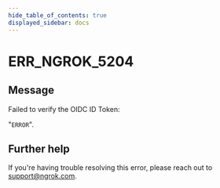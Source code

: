 ```yaml
---
hide_table_of_contents: true
displayed_sidebar: docs
---
```



# ERR_NGROK_5204

## Message

Failed to verify the OIDC ID Token:

"`ERROR`".

<ErrorDetails error="err_ngrok_5204" />

## Further help

If you're having trouble resolving this error, please reach out to [support@ngrok.com](mailto:support@ngrok.com?subject=Help%20with%20ERR_NGROK_5204).
